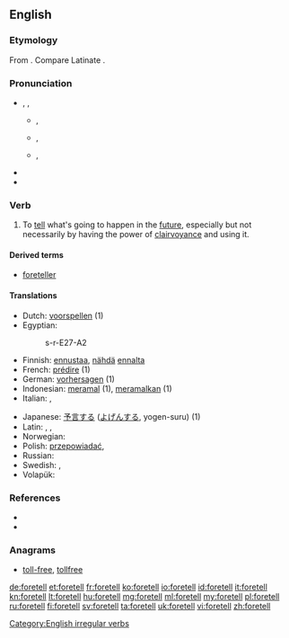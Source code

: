 ==English==

===Etymology===
From {{prefix|fore|tell}}. Compare Latinate {{term|premonition|lang=en}}.

===Pronunciation===
* {{enPR|fôr-tĕlʹ}}, {{IPA|/fɔrˈtɛl/}}, {{X-SAMPA|/fOr"tEl/}}
** {{a|AU}} {{IPA|[foː.ˈteɫ]}}, {{X-SAMPA|[fo:."te5]}}
** {{a|RP}} {{IPA|[fɔː.ˈtɛɫ]}}, {{X-SAMPA|[fO:."tE5]}}
** {{a|US}} {{IPA|[fɔɹ.ˈtɛɫ]}}, {{X-SAMPA|[fOr\."tE5]}}
**: {{audio|en-us-foretell.ogg|Audio (US)}}
* {{rhymes|ɛl}}
* {{hyphenation|fore|tell}}

===Verb===
{{en-verb|foretells|foretelling|foretold}}

# To [[tell]] what's going to happen in the [[future]], especially but not necessarily by having the power of [[clairvoyance]] and using it.

====Derived terms====
* [[foreteller]]

====Translations====
{{trans-top|to predict the future}}
* Dutch: [[voorspellen]] (1)
* Egyptian: {{tø|egy|sr|sc=Egyp}}
*: <hiero>s-r-E27-A2</hiero>
* Finnish: [[ennustaa]], [[nähdä]] [[ennalta]]
* French: [[prédire]] (1)
* German: [[vorhersagen]] (1)
* Indonesian: [[ramal|meramal]] (1), [[ramal|meramalkan]] (1)
* Italian: {{t+|it|predire}}, {{t+|it|prevedere}}
{{trans-mid}}
* Japanese: [[予言]]する ([[よげん]]する, yogen-suru) (1)
* Latin: {{t+|la|praedico}}, {{t-|la|divino}}, {{t-|la|praeloquor}}
* Norwegian: {{t+|no|forutsi}}
* Polish: [[przepowiadać]],  {{t-|pl|przepowiedzieć}}
* Russian: {{t+|ru|предсказывать}}
* Swedish: {{t+|sv|förutspå}}, {{t+|sv|förutsäga}}
* Volapük: {{t+|vo|büosagön}}
{{trans-bottom}}

===References===
* {{R:Century 1911}}
* {{R:Webster 1913}}

===Anagrams===
* [[toll-free#English|toll-free]], [[tollfree#English|tollfree]]

[[Category:English irregular verbs]]

[[de:foretell]]
[[et:foretell]]
[[fr:foretell]]
[[ko:foretell]]
[[io:foretell]]
[[id:foretell]]
[[it:foretell]]
[[kn:foretell]]
[[lt:foretell]]
[[hu:foretell]]
[[mg:foretell]]
[[ml:foretell]]
[[my:foretell]]
[[pl:foretell]]
[[ru:foretell]]
[[fi:foretell]]
[[sv:foretell]]
[[ta:foretell]]
[[uk:foretell]]
[[vi:foretell]]
[[zh:foretell]]